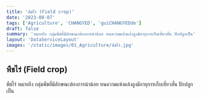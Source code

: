 ```yaml
---
title: 'พืชไร่ (Field crop)'
date: '2023-08-07'
tags: ['Agriculture', 'CHANGYED', 'guiCHANGYEDde']
draft: false
summary: 'หมายถึง กลุ่มพืชที่มีลักษณะต้องการนำน้อย ทนความแห้งแล้งลูงมีอายุการเก็บเที่ยวสั่น ปักปลูกเป็น'
layout: 'DataServiceLayout'
images: '/static/images/01_Agriculture/พืชไร่.jpg'
---
```


## พืชไร่ (Field crop)
พืชไร่ หมายถึง กลุ่มพืชที่มีลักษณะต้องการนำน้อย ทนความแห้งแล้งลูงมีอายุการเก็บเที่ยวสั่น ปักปลูกเป็น






    
    


    